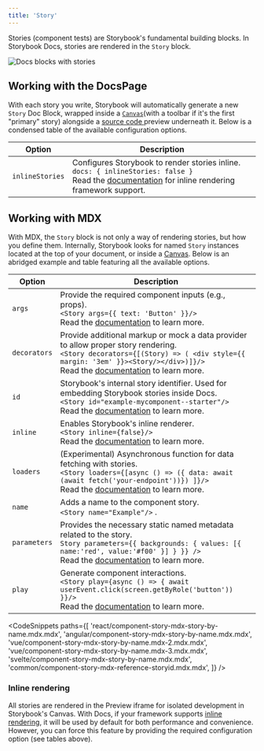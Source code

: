 ```yaml
---
title: 'Story'
---
```


Stories (component tests) are Storybook's fundamental building blocks.
In Storybook Docs, stories are rendered in the `Story` block.

![Docs blocks with stories](./docblock-story.png)

## Working with the DocsPage

With each story you write, Storybook will automatically generate a new `Story` Doc Block, wrapped inside a [`Canvas`](./doc-block-canvas.md)(with a toolbar if it's the first "primary" story) alongside a [source code ](./doc-block-source.md) preview underneath it. Below is a condensed table of the available configuration options.

| Option          | Description                                                                                                                                                                                                   |
| --------------- | ------------------------------------------------------------------------------------------------------------------------------------------------------------------------------------------------------------- |
| `inlineStories` | Configures Storybook to render stories inline. <br/> `docs: { inlineStories: false }` <br/> Read the [documentation](./docs-page.md#inline-stories-vs-iframe-stories) for inline rendering framework support. |

## Working with MDX

With MDX, the `Story` block is not only a way of rendering stories, but how you define them. Internally, Storybook looks for named `Story` instances located at the top of your document, or inside a [Canvas](./doc-block-canvas.md). Below is an abridged example and table featuring all the available options.

| Option       | Description                                                                                                                                                                                                                                                   |
| ------------ | ------------------------------------------------------------------------------------------------------------------------------------------------------------------------------------------------------------------------------------------------------------- |
| `args`       | Provide the required component inputs (e.g., props). <br/> `<Story args={{ text: 'Button' }}/>` <br/> Read the [documentation](../writing-stories/args.md) to learn more.                                                                                     |
| `decorators` | Provide additional markup or mock a data provider to allow proper story rendering. <br/> `<Story decorators={[(Story) => ( <div style={{ margin: '3em' }}><Story/></div>)]}/>` <br/> Read the [documentation](../writing-stories/decorators.md) to learn more. |
| `id`         | Storybook's internal story identifier. Used for embedding Storybook stories inside Docs. <br/> `<Story id="example-mycomponent--starter"/>` <br/> Read the [documentation](../api/mdx.md#embedding-stories) to learn more.                                    |
| `inline`     | Enables Storybook's inline renderer. <br/> `<Story inline={false}/>` <br/> Read the [documentation](./docs-page.md#inline-stories-vs-iframe-stories) to learn more.                                                                                           |
| `loaders`    | (Experimental) Asynchronous function for data fetching with stories. <br/> `<Story loaders={[async () => ({ data: await (await fetch('your-endpoint'))}) ]}/>` <br/> Read the [documentation](../writing-stories/loaders.md) to learn more.                   |
| `name`       | Adds a name to the component story. <br/> `<Story name="Example"/>` .                                                                                                                                                                                         |
| `parameters` | Provides the necessary static named metadata related to the story. <br/> `Story parameters={{ backgrounds: { values: [{ name:'red', value:'#f00' }] } }} />` <br/> Read the [documentation](../writing-stories/parameters.md) to learn more.                  |
| `play`       | Generate component interactions. <br/> `<Story play={async () => { await userEvent.click(screen.getByRole('button')) }}/>` <br/> Read the [documentation](../writing-stories/play-function.md) to learn more.                                                          |

<!-- prettier-ignore-start -->

<CodeSnippets
  paths={[
    'react/component-story-mdx-story-by-name.mdx.mdx',
    'angular/component-story-mdx-story-by-name.mdx.mdx',
    'vue/component-story-mdx-story-by-name.mdx-2.mdx.mdx',
    'vue/component-story-mdx-story-by-name.mdx-3.mdx.mdx',
    'svelte/component-story-mdx-story-by-name.mdx.mdx',
    'common/component-story-mdx-reference-storyid.mdx.mdx',
  ]}
/>

<!-- prettier-ignore-end -->

### Inline rendering

All stories are rendered in the Preview iframe for isolated development in Storybook's Canvas. With Docs, if your framework supports [inline rendering](./docs-page.md#inline-stories-vs-iframe-stories), it will be used by default for both performance and convenience. However, you can force this feature by providing the required configuration option (see tables above).